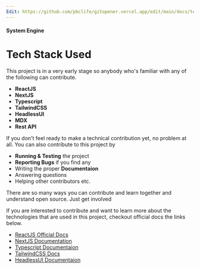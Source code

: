 ```yaml
---
Edit: https://github.com/pbclife/gitopener.vercel.app/edit/main/docs/tech-stack.mdx
---
```


#### System Engine

# Tech Stack Used

This project is in a very early stage so anybody who's familiar with any of the following can contribute.

- **ReactJS**
- **NextJS**
- **Typescript**
- **TailwindCSS**
- **HeadlessUI**
- **MDX**
- **Rest API**

If you don't feel ready to make a technical contribution yet, no problem at all. You can also contribute to this project by

- **Running & Testing** the project
- **Reporting Bugs** if you find any
- Writing the proper **Documentaion**
- Answering questions
- Helping other contributors etc.

There are so many ways you can contribute and learn together and understand open source. Just get involved

If you are interested to contribute and want to learn more about the technologies that are used in this project, checkout official docs the links below.

- [ReactJS Official Docs](https://reactjs.org/docs/getting-started.html)
- [NextJS Documentation](https://beta.nextjs.org/docs)
- [Typescript Documentaion](https://www.typescriptlang.org/docs/)
- [TailwindCSS Docs](https://tailwindcss.com/docs/installation)
- [HeadlessUI Documentaion](https://headlessui.com/)
